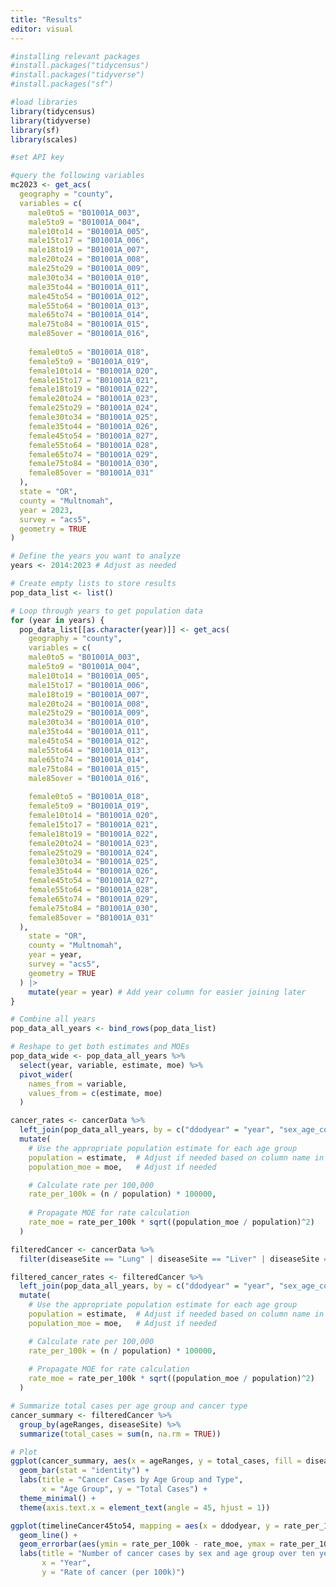 ```yaml
---
title: "Results"
editor: visual
---
```


```r
#installing relevant packages
#install.packages("tidycensus")
#install.packages("tidyverse")
#install.packages("sf")

#load libraries
library(tidycensus)
library(tidyverse)
library(sf)
library(scales)

```

```r
#set API key

```

```r
#query the following variables
mc2023 <- get_acs(
  geography = "county",
  variables = c(
    male0to5 = "B01001A_003",
    male5to9 = "B01001A_004",
    male10to14 = "B01001A_005",
    male15to17 = "B01001A_006",
    male18to19 = "B01001A_007",
    male20to24 = "B01001A_008",
    male25to29 = "B01001A_009",
    male30to34 = "B01001A_010",
    male35to44 = "B01001A_011",
    male45to54 = "B01001A_012",
    male55to64 = "B01001A_013",
    male65to74 = "B01001A_014",
    male75to84 = "B01001A_015",
    male85over = "B01001A_016",
    
    female0to5 = "B01001A_018",
    female5to9 = "B01001A_019",
    female10to14 = "B01001A_020",
    female15to17 = "B01001A_021",
    female18to19 = "B01001A_022",
    female20to24 = "B01001A_023",
    female25to29 = "B01001A_024",
    female30to34 = "B01001A_025",
    female35to44 = "B01001A_026",
    female45to54 = "B01001A_027",
    female55to64 = "B01001A_028",
    female65to74 = "B01001A_029",
    female75to84 = "B01001A_030",
    female85over = "B01001A_031"
  ),
  state = "OR",
  county = "Multnomah",
  year = 2023,
  survey = "acs5",
  geometry = TRUE
)

```

```r
# Define the years you want to analyze
years <- 2014:2023 # Adjust as needed

# Create empty lists to store results
pop_data_list <- list()

# Loop through years to get population data
for (year in years) {
  pop_data_list[[as.character(year)]] <- get_acs(
    geography = "county",
    variables = c(
    male0to5 = "B01001A_003",
    male5to9 = "B01001A_004",
    male10to14 = "B01001A_005",
    male15to17 = "B01001A_006",
    male18to19 = "B01001A_007",
    male20to24 = "B01001A_008",
    male25to29 = "B01001A_009",
    male30to34 = "B01001A_010",
    male35to44 = "B01001A_011",
    male45to54 = "B01001A_012",
    male55to64 = "B01001A_013",
    male65to74 = "B01001A_014",
    male75to84 = "B01001A_015",
    male85over = "B01001A_016",
    
    female0to5 = "B01001A_018",
    female5to9 = "B01001A_019",
    female10to14 = "B01001A_020",
    female15to17 = "B01001A_021",
    female18to19 = "B01001A_022",
    female20to24 = "B01001A_023",
    female25to29 = "B01001A_024",
    female30to34 = "B01001A_025",
    female35to44 = "B01001A_026",
    female45to54 = "B01001A_027",
    female55to64 = "B01001A_028",
    female65to74 = "B01001A_029",
    female75to84 = "B01001A_030",
    female85over = "B01001A_031"
  ),
    state = "OR",
    county = "Multnomah",
    year = year,
    survey = "acs5",
    geometry = TRUE
  ) |>
    mutate(year = year) # Add year column for easier joining later
}

```

```r
# Combine all years
pop_data_all_years <- bind_rows(pop_data_list)

# Reshape to get both estimates and MOEs
pop_data_wide <- pop_data_all_years %>%
  select(year, variable, estimate, moe) %>%
  pivot_wider(
    names_from = variable, 
    values_from = c(estimate, moe)
  )
```

```r
cancer_rates <- cancerData %>%
  left_join(pop_data_all_years, by = c("ddodyear" = "year", "sex_age_combined" = "variable")) %>%
  mutate(
    # Use the appropriate population estimate for each age group
    population = estimate,  # Adjust if needed based on column name in popData.csv
    population_moe = moe,   # Adjust if needed

    # Calculate rate per 100,000
    rate_per_100k = (n / population) * 100000,
    
    # Propagate MOE for rate calculation
    rate_moe = rate_per_100k * sqrt((population_moe / population)^2)
  )
```

```r
filteredCancer <- cancerData %>%
  filter(diseaseSite == "Lung" | diseaseSite == "Liver" | diseaseSite == "Pancreas" | diseaseSite == "Prostate" | diseaseSite == "Breast" | diseaseSite == "Colon")
```

```r
filtered_cancer_rates <- filteredCancer %>%
  left_join(pop_data_all_years, by = c("ddodyear" = "year", "sex_age_combined" = "variable")) %>%
  mutate(
    # Use the appropriate population estimate for each age group
    population = estimate,  # Adjust if needed based on column name in popData.csv
    population_moe = moe,   # Adjust if needed

    # Calculate rate per 100,000
    rate_per_100k = (n / population) * 100000,
    
    # Propagate MOE for rate calculation
    rate_moe = rate_per_100k * sqrt((population_moe / population)^2)
  )
```

```r
# Summarize total cases per age group and cancer type
cancer_summary <- filteredCancer %>%
  group_by(ageRanges, diseaseSite) %>%
  summarize(total_cases = sum(n, na.rm = TRUE))

# Plot
ggplot(cancer_summary, aes(x = ageRanges, y = total_cases, fill = diseaseSite)) +
  geom_bar(stat = "identity") +
  labs(title = "Cancer Cases by Age Group and Type",
       x = "Age Group", y = "Total Cases") +
  theme_minimal() +
  theme(axis.text.x = element_text(angle = 45, hjust = 1))

```

```r
ggplot(timelineCancer45to54, mapping = aes(x = ddodyear, y = rate_per_100k, color = ddsex)) +
  geom_line() +
  geom_errorbar(aes(ymin = rate_per_100k - rate_moe, ymax = rate_per_100k + rate_moe))+
  labs(title = "Number of cancer cases by sex and age group over ten years", 
       x = "Year", 
       y = "Rate of cancer (per 100k)")
```



